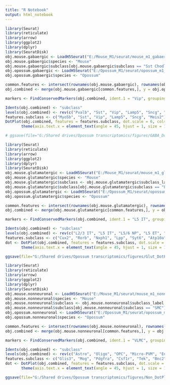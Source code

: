 ```yaml
---
title: "R Notebook"
output: html_notebook
---
```



```r

library(Seurat)
library(reticulate)
library(arrow)
library(ggplot2)
library(dplyr)
library(SeuratDisk)
obj.mouse.gabaergic <- LoadH5Seurat("E:/Mouse_M1/seurat/mouse_m1_gabaergic.h5Seurat")
obj.mouse.gabaergic$species <- "Mouse"
obj.mouse.gabaergic$subclass[obj.mouse.gabaergic$subclass == "Sst Chodl"] <- "Sst"
obj.opossum.gabaergic <- LoadH5Seurat("E:/Opossum_M1/seurat/opossum_m1_gabaergic_filt.h5Seurat")
obj.opossum.gabaergic$species <- "Opossum"

```


```r

common.features <- intersect(rownames(obj.mouse.gabaergic), rownames(obj.opossum.gabaergic))
obj.combined <- merge(obj.mouse.gabaergic[common.features,], y = obj.opossum.gabaergic[common.features,])

```


```r

markers <- FindConservedMarkers(obj.combined, ident.1 = "Vip", grouping.var = "species")

```


```r

Idents(obj.combined) <- "subclass"
levels(obj.combined) <- rev(c("Pvalb", "Sst", "Vip", "Lamp5", "Sncg", "Meis2"))
features.subclass <- c("Myo5b", "Sst", "Vip", "Lamp5", "Sncg", "Meis2")
DotPlot(obj.combined, features = features.subclass, dot.scale = 6, cols = c("#aaaaaa", "#a85d96"), col.min = -10, split.by = "species") +
       theme(axis.text.x = element_text(angle = 45, hjust = 1, size = 10), axis.text.y = element_text(size = 10))

# ggsave(file="G:/Shared drives/Opossum transcriptomics/figures/GABA_DotPlot.png", plot=dot, width=5.5, height=3.5, dpi=500)

```


```r

library(Seurat)
library(reticulate)
library(arrow)
library(ggplot2)
library(dplyr)
library(SeuratDisk)
obj.mouse.glutamatergic <- LoadH5Seurat("E:/Mouse_M1/seurat/mouse_m1_glutamatergic.h5Seurat")
obj.mouse.glutamatergic$species <- "Mouse"
obj.mouse.glutamatergic$subclass <- obj.mouse.glutamatergic$subclass_label
obj.mouse.glutamatergic$subclass[obj.mouse.glutamatergic$subclass == "L6 IT Car3"] <- "L6 IT"
obj.opossum.glutamatergic <- LoadH5Seurat("E:/Opossum_M1/seurat/opossum_m1_glutamatergic_filt.h5Seurat")
obj.opossum.glutamatergic$species <- "Opossum"

```


```r

common.features <- intersect(rownames(obj.mouse.glutamatergic), rownames(obj.opossum.glutamatergic))
obj.combined <- merge(obj.mouse.glutamatergic[common.features,], y = obj.opossum.glutamatergic[common.features,])

```


```r

markers <- FindConservedMarkers(obj.combined, ident.1 = "L5 IT", grouping.var = "species")

```


```r

Idents(obj.combined) <- "subclass"
levels(obj.combined) <- rev(c("L2/3 IT", "L5 IT", "L5/6 NP", "L5 ET", "L6 CT", "L6b", "L6 IT"))
features.subclass <- c("Cux2", "Rorb", "Nxph1", "Lpp", "Syt6", "Atp10a", "Cdh9")
dot <- DotPlot(obj.combined, features = features.subclass, dot.scale = 6, cols = c("#aaaaaa", "#a85d96"), col.min = -10, split.by = "species") +
       theme(axis.text.x = element_text(angle = 45, hjust = 1, size = 10), axis.text.y = element_text(size = 10))

ggsave(file="G:/Shared drives/Opossum transcriptomics/figures/Glut_DotPlot.png", plot=dot, width=6, height=4, dpi=500)

```


```r

library(Seurat)
library(reticulate)
library(arrow)
library(ggplot2)
library(dplyr)
library(SeuratDisk)
obj.mouse.nonneuronal <- LoadH5Seurat("E:/Mouse_M1/seurat/mouse_m1_nonneuronal.h5Seurat")
obj.mouse.nonneuronal$species <- "Mouse"
obj.mouse.nonneuronal$subclass <- obj.mouse.nonneuronal$subclass_label
obj.mouse.nonneuronal$subclass[obj.mouse.nonneuronal$subclass == "SMC"] <- "Peri"
obj.opossum.nonneuronal <- LoadH5Seurat("E:/Opossum_M1/seurat/opossum_m1_nonneuronal_filt.h5Seurat")
obj.opossum.nonneuronal$species <- "Opossum"

```


```r

common.features <- intersect(rownames(obj.mouse.nonneuronal), rownames(obj.opossum.nonneuronal))
obj.combined <- merge(obj.mouse.nonneuronal[common.features,], y = obj.opossum.nonneuronal[common.features,])

```


```r

markers <- FindConservedMarkers(obj.combined, ident.1 = "VLMC", grouping.var = "species")

```


```r

Idents(obj.combined) <- "subclass"
levels(obj.combined) <- rev(c("Astro", "Oligo", "OPC", "Micro-PVM", "Endo", "VLMC", "Peri"))
features.subclass <- c("Glis3", "Mog", "Pdgfra", "Csf1r", "Tek", "Bnc2", "Abcc9")
dot <- DotPlot(obj.combined, features = features.subclass, dot.scale = 6, cols = c("#aaaaaa", "#a85d96"), col.min = -10, split.by = "species") +
       theme(axis.text.x = element_text(angle = 45, hjust = 1, size = 10), axis.text.y = element_text(size = 10))

ggsave(file="G:/Shared drives/Opossum transcriptomics/figures/Non_DotPlot.png", plot=dot, width=6, height=4, dpi=500)

```

